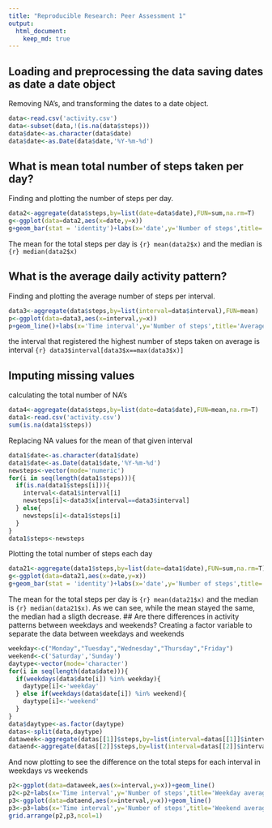 ```yaml
---
title: "Reproducible Research: Peer Assessment 1"
output: 
  html_document:
    keep_md: true
---
```



## Loading and preprocessing the data saving dates as date a date object
Removing NA's, and transforming the dates to a date object.
```r
data<-read.csv('activity.csv')
data<-subset(data,!(is.na(data$steps)))
data$date<-as.character(data$date)
data$date<-as.Date(data$date,'%Y-%m-%d')
```


## What is mean total number of steps taken per day?
Finding and plotting the number of steps per day.
```r
data2<-aggregate(data$steps,by=list(date=data$date),FUN=sum,na.rm=T)
g<-ggplot(data=data2,aes(x=date,y=x))
g+geom_bar(stat = 'identity')+labs(x='date',y='Number of steps',title='Total number of steps per day')
```
The mean for the total steps per day is `{r} mean(data2$x)` and the median is `{r} median(data2$x)`


## What is the average daily activity pattern?
Finding and plotting the average number of steps per interval.
```r
data3<-aggregate(data$steps,by=list(interval=data$interval),FUN=mean)
p<-ggplot(data=data3,aes(x=interval,y=x))
p+geom_line()+labs(x='Time interval',y='Number of steps',title='Averaged number of steps for each interval')
```
the interval that registered the highest number of steps taken on average is interval `{r} data3$interval[data3$x==max(data3$x)]`

## Imputing missing values
calculating the total number of NA's
```r
data4<-aggregate(data$steps,by=list(date=data$date),FUN=mean,na.rm=T)
data1<-read.csv('activity.csv')
sum(is.na(data1$steps))
```
Replacing NA values for the mean of that given interval
```r
data1$date<-as.character(data1$date)
data1$date<-as.Date(data1$date,'%Y-%m-%d')
newsteps<-vector(mode='numeric')
for(i in seq(length(data1$steps))){
  if(is.na(data1$steps[i])){
    interval<-data1$interval[i]
    newsteps[i]<-data3$x[interval==data3$interval]
  } else{
    newsteps[i]<-data1$steps[i]
  }
}
data1$steps<-newsteps
```
Plotting the total number of steps each day
```r
data21<-aggregate(data1$steps,by=list(date=data1$date),FUN=sum,na.rm=T)
g<-ggplot(data=data21,aes(x=date,y=x))
g+geom_bar(stat = 'identity')+labs(x='date',y='Number of steps',title='Total number of steps per day')
```
The mean for the total steps per day is `{r} mean(data21$x)` and the median is `{r} median(data21$x)`. As we can see, while the mean stayed the same, the median had a sligth decrease. 
## Are there differences in activity patterns between weekdays and weekends?
Creating a factor variable to separate the data between weekdays and weekends
```r
weekday<-c("Monday","Tuesday","Wednesday","Thursday","Friday")
weekend<-c('Saturday','Sunday')
daytype<-vector(mode='character')
for(i in seq(length(data$date))){
  if(weekdays(data$date[i]) %in% weekday){
    daytype[i]<-'weekday'
  } else if(weekdays(data$date[i]) %in% weekend){
    daytype[i]<-'weekend'
  }
}
data$daytype<-as.factor(daytype)
datas<-split(data,daytype)
dataweek<-aggregate(datas[[1]]$steps,by=list(interval=datas[[1]]$interval),FUN=mean)
dataend<-aggregate(datas[[2]]$steps,by=list(interval=datas[[2]]$interval),FUN=mean)
```
And now plotting to see the difference on the total steps for each interval in weekdays vs weekends
```r
p2<-ggplot(data=dataweek,aes(x=interval,y=x))+geom_line()
p2<-p2+labs(x='Time interval',y='Number of steps',title='Weekday averaged number of steps for each interval')
p3<-ggplot(data=dataend,aes(x=interval,y=x))+geom_line()
p3<-p3+labs(x='Time interval',y='Number of steps',title='Weekend averaged number of steps for each interval')
grid.arrange(p2,p3,ncol=1)
```

